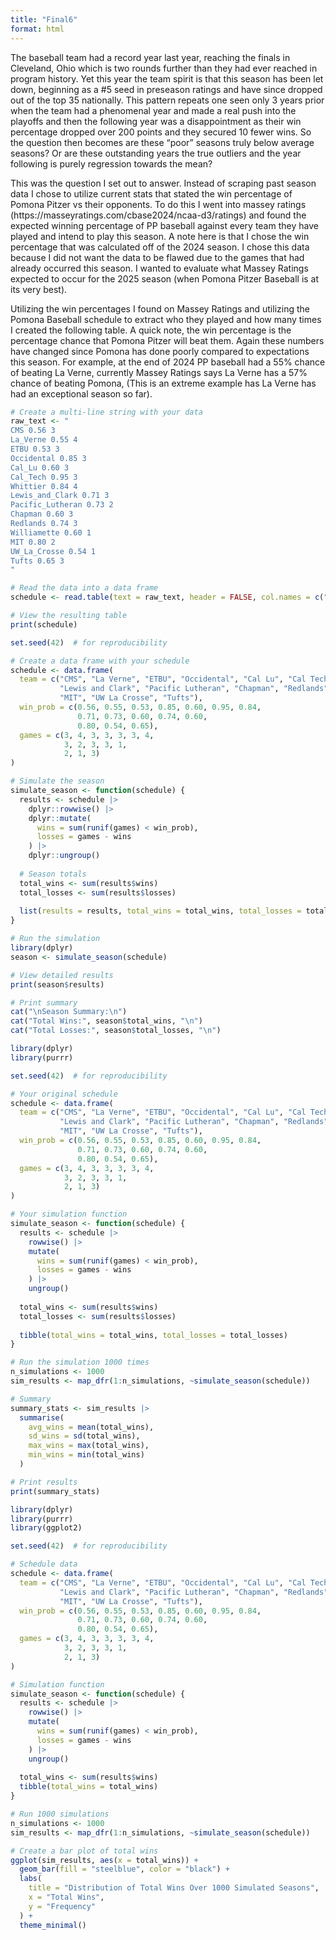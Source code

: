 ```yaml
---
title: "Final6"
format: html
---
```



The baseball team had a record year last year, reaching the finals in Cleveland, Ohio which is two rounds further than they had ever reached in program history. Yet this year the team spirit is that this season has been let down, beginning as a #5 seed in preseason ratings and have since dropped out of the top 35 nationally. This pattern repeats one seen only 3 years prior when the team had a phenomenal year and made a real push into the playoffs and then the following year was a disappointment as their win percentage dropped over 200 points and they secured 10 fewer wins. So the question then becomes are these "poor" seasons truly below average seasons? Or are these outstanding years the true outliers and the year following is purely regression towards the mean? 

This was the question I set out to answer. Instead of scraping past season data I chose to utilize current stats that stated the win percentage of Pomona Pitzer vs their opponents. To do this I went into massey ratings (https://masseyratings.com/cbase2024/ncaa-d3/ratings) and found the expected winning percentage of PP baseball against every team they have played and intend to play this season. A note here is that I chose the win percentage that was calculated off of the 2024 season. I chose this data because I did not want the data to be flawed due to the games that had already occurred this season. I wanted to evaluate what Massey Ratings expected to occur for the 2025 season (when Pomona Pitzer Baseball is at its very best). 

Utilizing the win percentages I found on Massey Ratings and utilizing the Pomona Baseball schedule to extract who they played and how many times I created the following table. A quick note, the win percentage is the percentage chance that Pomona Pitzer will beat them. Again these numbers have changed since Pomona has done poorly compared to expectations this season. For example, at the end of 2024 PP baseball had a 55% chance of beating La Verne, currently Massey Ratings says La Verne has a 57% chance of beating Pomona, (This is an extreme example has La Verne has had an exceptional season so far). 
```r
# Create a multi-line string with your data
raw_text <- "
CMS 0.56 3
La_Verne 0.55 4
ETBU 0.53 3
Occidental 0.85 3
Cal_Lu 0.60 3
Cal_Tech 0.95 3
Whittier 0.84 4
Lewis_and_Clark 0.71 3
Pacific_Lutheran 0.73 2
Chapman 0.60 3
Redlands 0.74 3
Williamette 0.60 1
MIT 0.80 2
UW_La_Crosse 0.54 1
Tufts 0.65 3
"

# Read the data into a data frame
schedule <- read.table(text = raw_text, header = FALSE, col.names = c("team", "win_prob", "games"))

# View the resulting table
print(schedule)

```


```r
set.seed(42)  # for reproducibility

# Create a data frame with your schedule
schedule <- data.frame(
  team = c("CMS", "La Verne", "ETBU", "Occidental", "Cal Lu", "Cal Tech", "Whittier",
           "Lewis and Clark", "Pacific Lutheran", "Chapman", "Redlands", "Williamette",
           "MIT", "UW La Crosse", "Tufts"),
  win_prob = c(0.56, 0.55, 0.53, 0.85, 0.60, 0.95, 0.84,
               0.71, 0.73, 0.60, 0.74, 0.60,
               0.80, 0.54, 0.65),
  games = c(3, 4, 3, 3, 3, 3, 4,
            3, 2, 3, 3, 1,
            2, 1, 3)
)

# Simulate the season
simulate_season <- function(schedule) {
  results <- schedule |>
    dplyr::rowwise() |>
    dplyr::mutate(
      wins = sum(runif(games) < win_prob),
      losses = games - wins
    ) |>
    dplyr::ungroup()
  
  # Season totals
  total_wins <- sum(results$wins)
  total_losses <- sum(results$losses)
  
  list(results = results, total_wins = total_wins, total_losses = total_losses)
}

# Run the simulation
library(dplyr)
season <- simulate_season(schedule)

# View detailed results
print(season$results)

# Print summary
cat("\nSeason Summary:\n")
cat("Total Wins:", season$total_wins, "\n")
cat("Total Losses:", season$total_losses, "\n")

```

```r
library(dplyr)
library(purrr)

set.seed(42)  # for reproducibility

# Your original schedule
schedule <- data.frame(
  team = c("CMS", "La Verne", "ETBU", "Occidental", "Cal Lu", "Cal Tech", "Whittier",
           "Lewis and Clark", "Pacific Lutheran", "Chapman", "Redlands", "Williamette",
           "MIT", "UW La Crosse", "Tufts"),
  win_prob = c(0.56, 0.55, 0.53, 0.85, 0.60, 0.95, 0.84,
               0.71, 0.73, 0.60, 0.74, 0.60,
               0.80, 0.54, 0.65),
  games = c(3, 4, 3, 3, 3, 3, 4,
            3, 2, 3, 3, 1,
            2, 1, 3)
)

# Your simulation function
simulate_season <- function(schedule) {
  results <- schedule |>
    rowwise() |>
    mutate(
      wins = sum(runif(games) < win_prob),
      losses = games - wins
    ) |>
    ungroup()
  
  total_wins <- sum(results$wins)
  total_losses <- sum(results$losses)
  
  tibble(total_wins = total_wins, total_losses = total_losses)
}

# Run the simulation 1000 times
n_simulations <- 1000
sim_results <- map_dfr(1:n_simulations, ~simulate_season(schedule))

# Summary
summary_stats <- sim_results |>
  summarise(
    avg_wins = mean(total_wins),
    sd_wins = sd(total_wins),
    max_wins = max(total_wins),
    min_wins = min(total_wins)
  )

# Print results
print(summary_stats)

```

```r
library(dplyr)
library(purrr)
library(ggplot2)

set.seed(42)  # for reproducibility

# Schedule data
schedule <- data.frame(
  team = c("CMS", "La Verne", "ETBU", "Occidental", "Cal Lu", "Cal Tech", "Whittier",
           "Lewis and Clark", "Pacific Lutheran", "Chapman", "Redlands", "Williamette",
           "MIT", "UW La Crosse", "Tufts"),
  win_prob = c(0.56, 0.55, 0.53, 0.85, 0.60, 0.95, 0.84,
               0.71, 0.73, 0.60, 0.74, 0.60,
               0.80, 0.54, 0.65),
  games = c(3, 4, 3, 3, 3, 3, 4,
            3, 2, 3, 3, 1,
            2, 1, 3)
)

# Simulation function
simulate_season <- function(schedule) {
  results <- schedule |>
    rowwise() |>
    mutate(
      wins = sum(runif(games) < win_prob),
      losses = games - wins
    ) |>
    ungroup()
  
  total_wins <- sum(results$wins)
  tibble(total_wins = total_wins)
}

# Run 1000 simulations
n_simulations <- 1000
sim_results <- map_dfr(1:n_simulations, ~simulate_season(schedule))

# Create a bar plot of total wins
ggplot(sim_results, aes(x = total_wins)) +
  geom_bar(fill = "steelblue", color = "black") +
  labs(
    title = "Distribution of Total Wins Over 1000 Simulated Seasons",
    x = "Total Wins",
    y = "Frequency"
  ) +
  theme_minimal()

```




